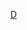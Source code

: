 {{NoteTA
|G1=Digimon
|1=zh-cn:数码宝贝;zh-hk:數碼暴龍;zh-tw:數碼寶貝;zh-sg:DiGiMON;
}}

[[Category:依喜歡的動漫作品區分的維基人|D]]